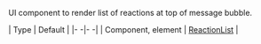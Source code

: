 UI component to render list of reactions at top of message bubble.

| Type | Default |
|- -|- -|
| Component, element | [ReactionList](#) |
